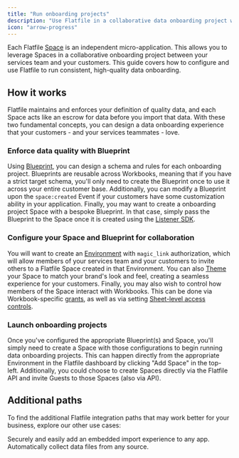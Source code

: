 ```yaml
---
title: "Run onboarding projects"
description: "Use Flatfile in a collaborative data onboarding project with your customer."
icon: "arrow-progress"
---
```


Each Flatfile <Tooltip tip="A micro-application...">[Space](../concepts/spaces)</Tooltip> is an independent micro-application. This allows you to leverage Spaces in a collaborative onboarding project between your services team and your customers. This guide covers how to configure and use Flatfile to run consistent, high-quality data onboarding.

## How it works

Flatfile maintains and enforces your definition of quality data, and each Space acts like an escrow for data before you import that data.
With these two fundamental concepts, you can design a data onboarding experience that your customers - and your services teammates - love.

### Enforce data quality with Blueprint

Using <Tooltip tip="A Data Definition Language...">[Blueprint](../blueprint/overview)</Tooltip>, you can design a schema and rules for each onboarding project. 
Blueprints are reusable across Workbooks, meaning that if you have a strict target schema, you'll only need to create the Blueprint once to use it across your entire customer base.
Additionally, you can modify a Blueprint upon the `space:created` Event if your customers have some customization ability in your application.
Finally, you may want to create a onboarding project Space with a bespoke Blueprint. In that case, simply pass the Blueprint to the Space once it is created using the <Tooltip tip="Listening and responding to Events">[Listener SDK](../concepts/events#building-with-events)</Tooltip>. 

### Configure your Space and Blueprint for collaboration

You will want to create an <Tooltip tip="Isolated entities to create and test configurations">[Environment](../developer-tools/environment)</Tooltip> with `magic_link` authorization, which will allow members of your services team and your customers to invite others to a Flatfile Space created in that Environment. 
You can also <Tooltip tip="Learn how to customize your Space">[Theme](../guides/theming)</Tooltip> your Space to match your brand's look and feel, creating a seamless experience for your customers. 
Finally, you may also wish to control how members of the Space interact with Workbooks. This can be done via Workbook-specific <Tooltip tip="Guest permissions">[grants](../security/roles-and-permissions#guest-roles)</Tooltip>, as well as via setting <Tooltip tip="Restricting access to a sheet">[Sheet-level access controls](../blueprint/access)</Tooltip>.

### Launch onboarding projects

Once you've configured the appropriate Blueprint(s) and Space, you'll simply need to create a Space with those configurations to begin running data onboarding projects. 
This can happen directly from the appropriate Environment in the Flatfile dashboard by clicking "Add Space" in the top-left. 
Additionally, you could choose to create Spaces directly via the Flatfile API and invite Guests to those Spaces (also via API). 

## Additional paths

To find the additional Flatfile integration paths that may work better for your business, explore our other use cases:

<CardGroup cols={2}>
    <Card title="Embed in your app" icon="person-to-portal" href="/use-cases/embedding" >
    Securely and easily add an embedded import experience to any app.
  </Card>
  <Card title="Setup headless file feeds" icon="bolt-auto" href="headless" >
    Automatically collect data files from any source.
  </Card>
</CardGroup>
